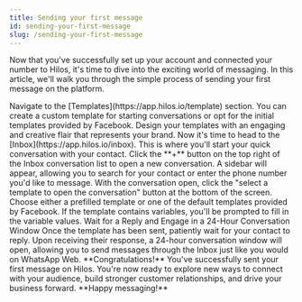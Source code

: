 ```yaml
---
title: Sending your first message
id: sending-your-first-message
slug: /sending-your-first-message
---
```


Now that you've successfully set up your account and connected your number to Hilos, it's time to dive into the exciting world of messaging. In this article, we'll walk you through the simple process of sending your first message on the platform.

<Steps>
  <Step title="Create or choose a template">
    Navigate to the [Templates](https://app.hilos.io/template) section. You can create a custom template for starting conversations or opt for the initial templates provided by Facebook. Design your templates with an engaging and creative flair that represents your brand.
  </Step>
  <Step title="Start a Conversation in the Inbox">
    Now it's time to head to the [Inbox](https://app.hilos.io/inbox). This is where you'll start your quick conversation with your contact. Click the **+** button on the top right of the Inbox conversation list to open a new conversation. A sidebar will appear, allowing you to search for your contact or enter the phone number you'd like to message.
  </Step>
  <Step title="Select a Template to Open the Conversation">
    With the conversation open, click the "select a template to open the conversation" button at the bottom of the screen. Choose either a prefilled template or one of the default templates provided by Facebook. If the template contains variables, you'll be prompted to fill in the variable values.
  </Step>
  <Step title="Wait for a reply">
    Wait for a Reply and Engage in a 24-Hour Conversation Window
    Once the template has been sent, patiently wait for your contact to reply. Upon receiving their response, a 24-hour conversation window will open, allowing you to send messages through the Inbox just like you would on WhatsApp Web.
  </Step>
</Steps>

<Check>
  **Congratulations!** You've successfully sent your first message on Hilos. You're now ready to explore new ways to connect with your audience, build stronger customer relationships, and drive your business forward. **Happy messaging!**
</Check>